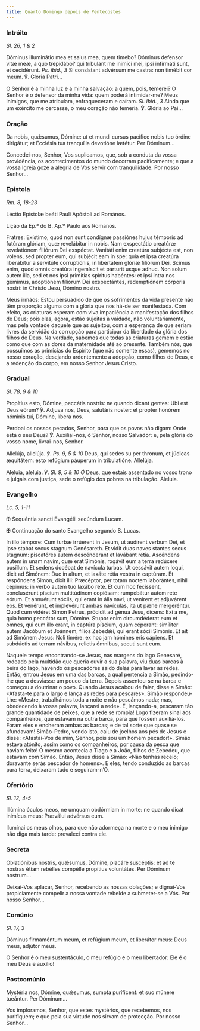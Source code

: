 ```yaml
---
title: Quarto Domingo depois de Pentecostes
---
```


### Intróito

<em>Sl. 26, 1 & 2</em>

<div class="side-by-side not-content">

Dóminus illuminátio mea et salus mea, quem timebo? Dóminus defensor vitæ meæ, a quo trepidábo? qui tríbulant me inimíci mei, ipsi infirmáti sunt, et cecidérunt. <em>Ps. ibid., 3</em> Si consístant advérsum me castra: non timébit cor meum. ℣. Gloria Patri...

O Senhor é a minha luz e a minha salvação: a quem, pois, temerei? O Senhor é o defensor da minha vida: quem poderá intimidar-me? Meus inimigos, que me atribulam, enfraqueceram e caíram. <em>Sl. ibid., 3</em> Ainda que um exército me cercasse, o meu coração não temeria. ℣. Glória ao Pai...

</div>

### Oração

<div class="side-by-side not-content">

Da nobis, quǽsumus, Dómine: ut et mundi cursus pacífice nobis tuo órdine dirigátur; et Ecclésia tua tranquílla devotióne lætétur. Per Dóminum...

Concedei-nos, Senhor, Vos suplicamos, que, sob a conduta da vossa providência, os acontecimentos do mundo decorram pacificamente; e que a vossa Igreja goze a alegria de Vos servir com tranquilidade. Por nosso Senhor...

</div>

### Epístola

<em>Rm. 8, 18-23</em>

<div class="side-by-side not-content">

Léctio Epístolæ beáti Pauli Apóstoli ad Romános.

Lição da Ep.ª do B. Ap.º Paulo aos Romanos.

Fratres: Exístimo, quod non sunt condígnæ passiónes hujus témporis ad futúram glóriam, quæ revelábitur in nobis. Nam exspectátio creatúræ revelatiónem filiórum Dei exspéctat. Vanitáti enim creatúra subjécta est, non volens, sed propter eum, qui subjécit eam in spe: quia et ipsa creatúra liberábitur a servitúte corruptiónis, in libertátem glóriæ filiórum Dei. Scimus enim, quod omnis creatúra ingemíscit et párturit usque adhuc. Non solum autem illa, sed et nos ipsi primítias spíritus habéntes: et ipsi intra nos gémimus, adoptiónem filiórum Dei exspectántes, redemptiónem córporis nostri: in Christo Jesu, Dómino nostro.

Meus irmãos: Estou persuadido de que os sofrimentos da vida presente não têm proporção alguma com a glória que nos há-de ser manifestada. Com efeito, as criaturas esperam com viva impaciência a manifestação dos filhos de Deus; pois elas, agora, estão sujeitas à vaidade, não voluntariamente, mas pela vontade daquele que as sujeitou, com a esperança de que seriam livres da servidão da corrupção para participar da liberdade da glória dos filhos de Deus. Na verdade, sabemos que todas as criaturas gemem e estão como que com as dores da maternidade até ao presente. Também nós, que possuímos as primícias do Espírito (que não somente essas), gememos no nosso coração, desejando ardentemente a adopção, como filhos de Deus, e a redenção do corpo, em nosso Senhor Jesus Cristo.

</div>

### Gradual

<em>Sl. 78, 9 & 10</em>

<div class="side-by-side not-content">

Propítius esto, Dómine, peccátis nostris: ne quando dicant gentes: Ubi est Deus eórum? ℣. Adjuva nos, Deus, salutáris noster: et propter honórem nóminis tui, Dómine, líbera nos.

Perdoai os nossos pecados, Senhor, para que os povos não digam: Onde está o seu Deus? ℣. Auxiliai-nos, ó Senhor, nosso Salvador: e, pela glória do vosso nome, livrai-nos, Senhor.

Allelúja, allelúja. ℣. <em>Ps. 9, 5 & 10</em> Deus, qui sedes su per thronum, et júdicas æquitátem: esto refúgium páuperum in tribulatióne. Allelúja.

Aleluia, aleluia. ℣. <em>Sl. 9, 5 & 10 Ó</em> Deus, que estais assentado no vosso trono e julgais com justiça, sede o refúgio dos pobres na tribulação. Aleluia.

</div>

### Evangelho

<em>Lc. 5, 1-11</em>

<div class="side-by-side not-content">

<span class="cross text-red-500">✠</span> Sequéntia sancti Evangélii secúndum Lucam.

<span class="cross text-red-500">✠</span> Continuação do santo Evangelho segundo S. Lucas.

In illo témpore: Cum turbæ irrúerent in Jesum, ut audírent verbum Dei, et ipse stabat secus stagnum Genésareth. Et vidit duas naves stantes secus stagnum: piscatóres autem descénderant et lavábant rétia. Ascéndens autem in unam navim, quæ erat Simónis, rogávit eum a terra redúcere pusíllum. Et sedens docébat de navícula turbas. Ut cessávit autem loqui, dixit ad Simónem: Duc in altum, et laxáte rétia vestra in captúram. Et respóndens Simon, dixit illi: Præcéptor, per totam noctem laborántes, nihil cépimus: in verbo autem tuo laxábo rete. Et cum hoc fecíssent, conclusérunt píscium multitúdinem copiósam: rumpebátur autem rete eórum. Et annuérunt sóciis, qui erant in ália navi, ut venírent et adjuvárent eos. Et venérunt, et implevérunt ambas navículas, ita ut pæne mergeréntur. Quod cum vidéret Simon Petrus, prócidit ad génua Jesu, dicens: Exi a me, quia homo peccátor sum, Dómine. Stupor enim circumdéderat eum et omnes, qui cum illo erant, in captúra píscium, quam céperant: simíliter autem Jacóbum et Joánnem, fílios Zebedǽi, qui erant sócii Simónis. Et ait ad Simónem Jesus: Noli timére: ex hoc jam hómines eris cápiens. Et subdúctis ad terram návibus, relictis ómnibus, secuti sunt eum.

Naquele tempo encontrando-se Jesus, nas margens do lago Genesaré, rodeado pela multidão que queria ouvir a sua palavra, viu duas barcas à beira do lago, havendo os pescadores saído delas para lavar as redes. Então, entrou Jesus em uma das barcas, a qual pertencia a Simão, pedindo-lhe que a desviasse um pouco da terra. Depois assentou-se na barca e começou a doutrinar o povo. Quando Jesus acabou de falar, disse a Simão: «Afasta-te para o largo e lança as redes para pescares». Simão respondeu-Lhe: «Mestre, trabalhámos toda a noite e não pescámos nada; mas, obedecendo à vossa palavra, lançarei a rede». E, lançando-a, pescaram tão grande quantidade de peixes, que a rede se rompia! Logo fizeram sinal aos companheiros, que estavam na outra barca, para que fossem auxiliá-los. Foram eles e encheram ambas as barcas; e de tal sorte que quase se afundavam! Simão-Pedro, vendo isto, caiu de joelhos aos pés de Jesus e disse: «Afastai-Vos de mim, Senhor, pois sou um homem pecador!». Simão estava atónito, assim como os companheiros, por causa da pesca que haviam feito! O mesmo acontecia a Tiago e a João, filhos de Zebedeu, que estavam com Simão. Então, Jesus disse a Simão: «Não tenhas receio; doravante serás pescador de homens». E eles, tendo conduzido as barcas para terra, deixaram tudo e seguiram-n’O.

</div>

### Ofertório

<em>Sl. 12, 4-5</em>

<div class="side-by-side not-content">

Illúmina óculos meos, ne umquam obdórmiam in morte: ne quando dicat inimícus meus: Præválui advérsus eum.

Iluminai os meus olhos, para que não adormeça na morte e o meu inimigo não diga mais tarde: prevaleci contra ele.

</div>

### Secreta

<div class="side-by-side not-content">

Oblatiónibus nostris, quǽsumus, Dómine, placáre suscéptis: et ad te nostras étiam rebélles compélle propítius voluntátes. Per Dóminum nostrum...

Deixai-Vos aplacar, Senhor, recebendo as nossas oblações; e dignai-Vos propiciamente compelir a nossa vontade rebelde a submeter-se a Vós. Por nosso Senhor...

</div>

### Comúnio

<em>Sl. 17, 3</em>

<div class="side-by-side not-content">

Dóminus firmaméntum meum, et refúgium meum, et liberátor meus: Deus meus, adjútor meus.

O Senhor é o meu sustentáculo, o meu refúgio e o meu libertador: Ele é o meu Deus e auxílio!

</div>

### Postcomúnio

<div class="side-by-side not-content">

Mystéria nos, Dómine, quǽsumus, sumpta puríficent: et suo múnere tueántur. Per Dóminum...

Vos imploramos, Senhor, que estes mystérios, que recebemos, nos purifiquem; e que pela sua virtude nos sirvam de protecção. Por nosso Senhor...

</div>
